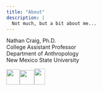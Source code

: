 ```yaml
---
title: "About"
description: |
  Not much, but a bit about me...
---
```


Nathan Craig, Ph.D.\
College Assistant Professor\
Department of Anthropology\
New Mexico State University

[![](images/NM_State_Mark.png){width="35" height="40"}![](images/zotero_32x32x32.png){width="38"}![](images/AVIDlogo_small.jpg){width="28" height="42"}](https://anthropology.nmsu.edu/)
